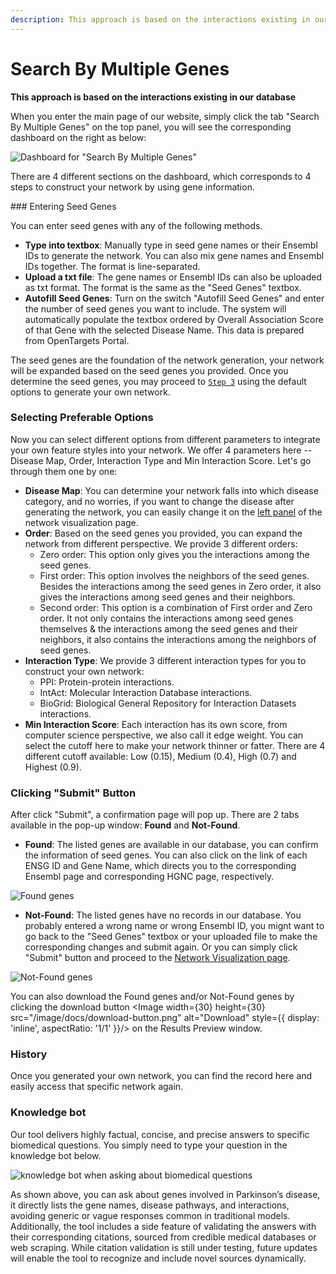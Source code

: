 ```yaml
---
description: This approach is based on the interactions existing in our database
---
```


# Search By Multiple Genes

**This approach is based on the interactions existing in our database**

When you enter the main page of our website, simply click the tab "Search By Multiple Genes" on the top panel, you will see the corresponding dashboard on the right as below:

![Dashboard for "Search By Multiple Genes"](../../public/image/docs/dashboard-search-by-multiple-genes.png)

There are 4 different sections on the dashboard, which corresponds to 4 steps to construct your network by using gene information.&#x20;

<Steps>
### Entering Seed Genes

You can enter seed genes with any of the following methods.&#x20;

* **Type into textbox**: Manually type in seed gene names or their Ensembl IDs to generate the network. You can also mix gene names and Ensembl IDs together. The format is line-separated.
* **Upload a txt file**: The gene names or Ensembl IDs can also be uploaded as txt format. The format is the same as the "Seed Genes" textbox.
* **Autofill Seed Genes**: Turn on the switch "Autofill Seed Genes" and enter the number of seed genes you want to include. The system will automatically populate the textbox ordered by Overall Association Score of that Gene with the selected Disease Name. This data is prepared from OpenTargets Portal.

The seed genes are the foundation of the network generation, your network will be expanded based on the seed genes you provided. Once you determine the seed genes, you may proceed to [`Step 3`](search-by-multiple-genes.mdx#clicking-submit-button) using the default options to generate your own network.

### Selecting Preferable Options

Now you can select different options from different parameters to integrate your own feature styles into your network. We offer 4 parameters here -- Disease Map, Order, Interaction Type and Min Interaction Score. Let's go through them one by one:

* **Disease Map**: You can determine your network falls into which disease category, and no worries, if you want to change the disease after generating the network, you can easily change it on the [left panel](../network-visualization/left-panel.mdx) of the network visualization page.&#x20;
* **Order**: Based on the seed genes you provided, you can expand the network from different perspective. We provide 3 different orders:
  * Zero order: This option only gives you the interactions among the seed genes.
  * First order: This option involves the neighbors of the seed genes. Besides the interactions among the seed genes in Zero order, it also gives the interactions among seed genes and their neighbors.
  * Second order: This option is a combination of First order and Zero order. It not only contains the interactions among seed genes themselves & the interactions among the seed genes and their neighbors, it also contains the interactions among the neighbors of seed genes.
* **Interaction Type**: We provide 3 different interaction types for you to construct your own network:
  * PPI: Protein-protein interactions.
  * IntAct: Molecular Interaction Database interactions.
  * BioGrid: Biological General Repository for Interaction Datasets interactions.
* **Min Interaction Score**: Each interaction has its own score, from computer science perspective, we also call it edge weight. You can select the cutoff here to make your network thinner or fatter. There are 4 different cutoff available: Low (0.15), Medium (0.4), High (0.7) and Highest (0.9).

### Clicking "Submit" Button

After click "Submit", a confirmation page will pop up. There are 2 tabs available in the pop-up window: **Found** and **Not-Found**.

* **Found**: The listed genes are available in our database, you can confirm the information of seed genes. You can also click on the link of each ENSG ID and Gene Name, which directs you to the corresponding Ensembl page and corresponding HGNC page, respectively.

![Found genes](../../public/image/docs/found-genes.png)

* **Not-Found**: The listed genes have no records in our database. You probably entered a wrong name or wrong Ensembl ID, you mignt want to go back to the "Seed Genes" textbox or your uploaded file to make the corresponding changes and submit again. Or you can simply click "Submit" button and proceed to the [Network Visualization page](../network-visualization/).

![Not-Found genes](../../public/image/docs/not-found-genes.png)

You can also download the Found genes and/or Not-Found genes by clicking the download button <Image width={30} height={30} src="/image/docs/download-button.png" alt="Download" style={{ display: 'inline', aspectRatio: '1/1' }}/> on the Results Preview window.

### History

Once you generated your own network, you can find the record here and easily access that specific network again.
</Steps>

### Knowledge bot

Our tool delivers highly factual, concise, and precise answers to specific biomedical questions. You simply need to type your question in the knowledge bot below.&#x20;

![knowledge bot when asking about biomedical questions](../../public/image/docs/knowledge-bot.png)

As shown above, you can ask about genes involved in Parkinson’s disease, it directly lists the gene names, disease pathways, and interactions, avoiding generic or vague responses common in traditional models. Additionally, the tool includes a side feature of validating the answers with their corresponding citations, sourced from credible medical databases or web scraping. While citation validation is still under testing, future updates will enable the tool to recognize and include novel sources dynamically.&#x20;